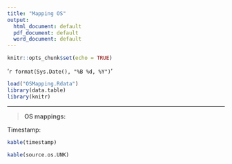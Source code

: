 ```yaml
---
title: "Mapping OS"
output:
  html_document: default
  pdf_document: default
  word_document: default
---
```


```r
knitr::opts_chunk$set(echo = TRUE)
```




'`r format(Sys.Date(), "%B %d, %Y")`'

```r
load("OSMapping.Rdata")
library(data.table)
library(knitr) 
```


*** 
  
> **OS mappings:**

Timestamp:
```r
kable(timestamp)
```

```r
kable(source.os.UNK) 
```






